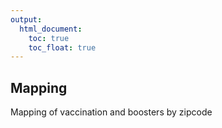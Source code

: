 ```yaml
---
output: 
  html_document:
    toc: true
    toc_float: true
---
```


## Mapping

Mapping of vaccination and boosters by zipcode